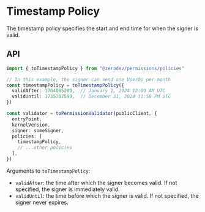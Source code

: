 
<VersionWarning version="5.3.x" /> 

# Timestamp Policy

The timestamp policy specifies the start and end time for when the signer is valid.

## API

```ts
import { toTimestampPolicy } from "@zerodev/permissions/policies"

// In this example, the signer can send one UserOp per month
const timestampPolicy = toTimestampPolicy({
  validAfter: 1704085200,  // January 1, 2024 12:00 AM UTC
  validUntil: 1735707599,  // December 31, 2024 11:59 PM UTC
})

const validator = toPermissionValidator(publicClient, {
  entryPoint,
  kernelVersion,
  signer: someSigner,
  policies: [
    timestampPolicy,
    // ...other policies
  ],
})
```

Arguments to `toTimestampPolicy`:

- `validAfter`: the time after which the signer becomes valid.  If not specified, the signer is immediately valid.
- `validUntil`: the time before which the signer is valid.  If not specified, the signer never expires.
